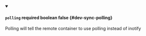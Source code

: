 
<details className="config-field" data-expandable="false" open>
<summary>

#### `polling` <span class="config-field-required" data-required="false">required</span> <span class="config-field-type">boolean</span> <span class="config-field-default">false</span> <span class="config-field-enum"></span> {#dev-sync-polling}

Polling will tell the remote container to use polling instead of inotify

</summary>



</details>
